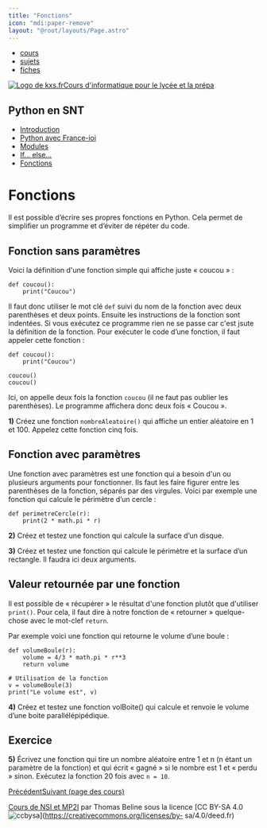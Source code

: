 ```yaml
---
title: "Fonctions"
icon: "mdi:paper-remove"
layout: "@root/layouts/Page.astro"
---
```


  * [cours](https://kxs.fr/cours/)
  * [sujets](https://kxs.fr/sujets/)
  * [fiches](https://kxs.fr/fiches/)

[![Logo de kxs.fr](/img/logo.svg)](https://kxs.fr/)[Cours d'informatique pour
le lycée et la prépa](https://kxs.fr/cours/)

## Python en SNT

  * [Introduction](.)
  * [Python avec France-ioi](python-france-ioi)
  * [Modules](modules)
  * [If… else…](if-else)
  * [Fonctions](fonctions)

# Fonctions

Il est possible d’écrire ses propres fonctions en Python. Cela permet de
simplifier un programme et d’éviter de répéter du code.

## Fonction sans paramètres

Voici la définition d'une fonction simple qui affiche juste « coucou » :

    
    
    def coucou():
        print("Coucou")

Il faut donc utiliser le mot clé `def` suivi du nom de la fonction avec deux
parenthèses et deux points. Ensuite les instructions de la fonction sont
indentées. Si vous exécutez ce programme rien ne se passe car c'est jsute la
définition de la fonction. Pour exécuter le code d’une fonction, il faut
appeler cette fonction :

    
    
    def coucou():
        print("Coucou")
    
    coucou()
    coucou()

Ici, on appelle deux fois la fonction `coucou` (il ne faut pas oublier les
parenthèses). Le programme affichera donc deux fois « Coucou ».

**1)** Créez une fonction `nombreAleatoire()` qui affiche un entier aléatoire
en 1 et 100. Appelez cette fonction cinq fois.

## Fonction avec paramètres

Une fonction avec paramètres est une fonction qui a besoin d'un ou plusieurs
arguments pour fonctionner. Ils faut les faire figurer entre les parenthèses
de la fonction, séparés par des virgules. Voici par exemple une fonction qui
calcule le périmètre d’un cercle :

    
    
    
    def perimetreCercle(r):
        print(2 * math.pi * r)

**2)** Créez et testez une fonction qui calcule la surface d’un disque.

**3)** Créez et testez une fonction qui calcule le périmètre et la surface
d’un rectangle. Il faudra ici deux arguments.

## Valeur retournée par une fonction

Il est possible de « récupérer » le résultat d'une fonction plutôt que
d'utiliser `print()`. Pour cela, il faut dire à notre fonction de « retourner
» quelque-chose avec le mot-clef `return`.

Par exemple voici une fonction qui retourne le volume d’une boule :

    
    
    
    def volumeBoule(r):
        volume = 4/3 * math.pi * r**3
        return volume
    
    # Utilisation de la fonction
    v = volumeBoule(3)
    print("Le volume est", v)

**4)** Créez et testez une fonction volBoite() qui calcule et renvoie le
volume d’une boite parallélépipédique.

## Exercice

**5)** Écrivez une fonction qui tire un nombre aléatoire entre 1 et n (n étant
un paramètre de la fonction) et qui écrit « gagné » si le nombre est 1 et «
perdu » sinon. Exécutez la fonction 20 fois avec `n = 10`.

[Précédent](if-else)[Suivant (page des cours)](..)

[Cours de NSI et MP2I](https://kxs.fr/cours/) par Thomas Beline sous la
licence [CC BY-SA 4.0
![ccbysa](/img/ccbysa.svg)](https://creativecommons.org/licenses/by-
sa/4.0/deed.fr)

